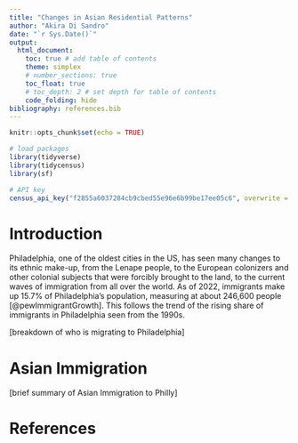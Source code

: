 ```yaml
---
title: "Changes in Asian Residential Patterns"
author: "Akira Di Sandro"
date: "`r Sys.Date()`"
output: 
  html_document:
    toc: true # add table of contents
    theme: simplex
    # number_sections: true
    toc_float: true
    # toc_depth: 2 # set depth for table of contents
    code_folding: hide
bibliography: references.bib
---
```


```r
knitr::opts_chunk$set(echo = TRUE)

# load packages
library(tidyverse)
library(tidycensus)
library(sf)

# API key
census_api_key("f2855a6037284cb9cbed55e96e6b99be17ee05c6", overwrite = TRUE, install = T)

```

# Introduction

  Philadelphia, one of the oldest cities in the US, has seen many changes to its ethnic make-up, from the Lenape people, to the European colonizers and other colonial subjects that were forcibly brought to the land, to the current waves of immigration from all over the world. As of 2022, immigrants make up 15.7% of Philadelphia's population, measuring at about 246,600 people [@pewImmigrantGrowth]. This follows the trend of the rising share of immigrants in Philadelphia seen from the 1990s.
  
  [breakdown of who is migrating to Philadelphia]

# Asian Immigration

[brief summary of Asian Immigration to Philly]

# 
  
  
  
# References

